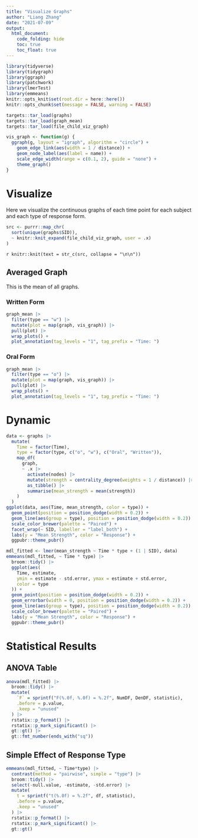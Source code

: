 ```yaml
---
title: "Visualize Graphs"
author: "Liang Zhang"
date: "2021-07-09"
output:
  html_document:
    code_folding: hide
    toc: true
    toc_float: true
---
```


```r
library(tidyverse)
library(tidygraph)
library(ggraph)
library(patchwork)
library(lmerTest)
library(emmeans)
knitr::opts_knit$set(root.dir = here::here())
knitr::opts_chunk$set(message = FALSE, warning = FALSE)
```

```r
targets::tar_load(graphs)
targets::tar_load(graph_mean)
targets::tar_load(file_child_viz_graph)
```

```r
vis_graph <- function(g) {
  ggraph(g, layout = "igraph", algorithm = "circle") +
    geom_edge_link(aes(width = 1 / distance)) +
    geom_node_label(aes(label = name)) +
    scale_edge_width(range = c(0.1, 2), guide = "none") +
    theme_graph()
}
```

# Visualize

Here we visualize the continuous graphs of each time point for each subject and each type of response form.

```r
src <- purrr::map_chr(
  sort(unique(graphs$SID)),
  ~ knitr::knit_expand(file_child_viz_graph, user = .x)
)
```

`r knitr::knit(text = str_c(src, collapse = "\n\n"))`

## Averaged Graph

This is the mean of all graphs.

### Written Form

```r
graph_mean |>
  filter(type == "w") |>
  mutate(plot = map(graph, vis_graph)) |>
  pull(plot) |>
  wrap_plots() +
  plot_annotation(tag_levels = "1", tag_prefix = "Time: ")
```

### Oral Form

```r
graph_mean |>
  filter(type == "o") |>
  mutate(plot = map(graph, vis_graph)) |>
  pull(plot) |>
  wrap_plots() +
  plot_annotation(tag_levels = "1", tag_prefix = "Time: ")
```

# Dynamic

```r
data <- graphs |>
  mutate(
    Time = factor(Time),
    type = factor(type, c("o", "w"), c("Oral", "Written")),
    map_df(
      graph,
      ~ .x |>
        activate(nodes) |>
        mutate(strength = centrality_degree(weights = 1 / distance)) |>
        as_tibble() |>
        summarise(mean_strength = mean(strength))
    )
  )
ggplot(data, aes(Time, mean_strength, color = type)) +
  geom_point(position = position_dodge(width = 0.2)) +
  geom_line(aes(group = type), position = position_dodge(width = 0.2)) +
  scale_color_brewer(palette = "Paired") +
  facet_wrap(~ SID, labeller = "label_both") +
  labs(y = "Mean Strength", color = "Response") +
  ggpubr::theme_pubr()
```

```r
mdl_fitted <- lmer(mean_strength ~ Time * type + (1 | SID), data)
emmeans(mdl_fitted, ~ Time * type) |>
  broom::tidy() |>
  ggplot(aes(
    Time, estimate,
    ymin = estimate - std.error, ymax = estimate + std.error,
    color = type
  )) +
  geom_point(position = position_dodge(width = 0.2)) +
  geom_errorbar(width = 0, position = position_dodge(width = 0.2)) +
  geom_line(aes(group = type), position = position_dodge(width = 0.2)) +
  scale_color_brewer(palette = "Paired") +
  labs(y = "Mean Strength", color = "Response") +
  ggpubr::theme_pubr()
```

# Statistical Results

## ANOVA Table

```r
anova(mdl_fitted) |>
  broom::tidy() |>
  mutate(
    `F` = sprintf("F(%.0f, %.0f) = %.2f", NumDF, DenDF, statistic),
    .before = p.value,
    .keep = "unused"
  ) |>
  rstatix::p_format() |>
  rstatix::p_mark_significant() |>
  gt::gt() |>
  gt::fmt_number(ends_with("sq"))
```

## Simple Effect of Response Type

```r
emmeans(mdl_fitted, ~ Time*type) |>
  contrast(method = "pairwise", simple = "type") |>
  broom::tidy() |>
  select(-null.value, -estimate, -std.error) |>
  mutate(
    t = sprintf("t(%.0f) = %.2f", df, statistic),
    .before = p.value,
    .keep = "unused"
  ) |>
  rstatix::p_format() |>
  rstatix::p_mark_significant() |>
  gt::gt()
```
